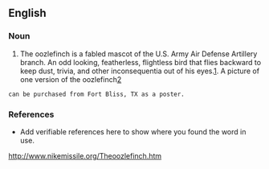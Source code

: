==English==

===Noun===
{{oozlefinch}}

# The oozlefinch is a fabled mascot of the U.S. Army Air Defense Artillery branch.  An odd looking, featherless, flightless bird that flies backward to keep dust, trivia, and other inconsequentia out of his eyes.[http://ed-thelen.org/oozlefinch.html].  A picture of one version of the oozlefinch[http://adaagiftshop.safeshopper.com/5/148.htm?73]
 can be purchased from Fort Bliss, TX as a poster.

===References===
*Add verifiable references here to show where you found the word in use.
http://www.nikemissile.org/Theoozlefinch.htm
